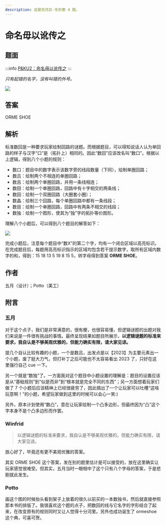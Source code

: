 ```yaml
---
description: 这是觅月区·冬的第 4 题。
---
```


# 命名毋以讹传之

## 题面

:::info
[P&KU2：命名毋以讹传之](https://pnku2.pkupuzzle.art/#/game/miyue/winter_04)
:::

_只有起错的名字，没有叫错的外号。_

![](./04-ming-ming-wu-yiechuan-zhi.assets/image_1.webp)

## 答案

ORME SHOE

## 解析

标准数回是一种要求玩家绘制回路的谜题。而根据题目，可以得知说话人认为单回路的样子与汉字“口”是（拓扑上）相同的。因此“数回”应该改名叫“数口”。根据以上逻辑，得到八个小题的规则：

- 数口：题目中的数字表示该数字旁的线段数量（下同），绘制单圈回路；
- 数吕：绘制两个不相连的单圈回路；
- 数呂：绘制两个单圈回路，并用一条线相连；
- 数田：绘制一个单圈回路，回路中有十字相交的两条线；
- 数回：绘制一个双圈回路（大圈套小圈）；
- 数晶：绘制三个回路，每个单圈回路中都有一条线段；
- 数目：绘制一个单圈回路，回路中有两条不相交的线段；
- 数独：绘制一个图形，使其为“独”字的拓扑等价图形。

理解八个小题后，可以得到八个题目的解答如下：

![](./04-ming-ming-wu-yiechuan-zhi.assets/image_2.webp)

完成小题后，注意每个题目中“数X”的第二个字，均有一个闭合区域以高亮标识。在完成题目后，每题用高亮标识指示的区域均包含若干提示数字，取所有区域内数字的和，得到：15 18 13 5 19 8 15 5，转字母得到答案 **ORME SHOE**。

## 作者

五月（设计）；Potto（美工）

## 附言

### 五月

对于这个点子，我们是非常满意的，很有梗，也很容易懂，但逻辑谜题的出题对我们来说是一件很有挑战的事情。最终呈现结果如题目所展示，**以逻辑谜题的标准来要求，我自认是不够美观优雅的，但能力确实有限，请大家见谅。**

提几个自认比较有趣的小题，一个是数吕，出发点是以【2023】为主要元素出一个小题，废了挺大力气，但打补丁之后可能也不太容易看出 2023 了，只好在这里强行自己 cue 一下。

另一个就是“数独”了。一方面我对这个题目中小题设置的理解是：题目的设置应该是从“基础规则”到“似是而非”到“根本就是完全不同的东西”；另一方面想着玩家们做了 7 个小题后应该精神上已经很疲劳了，因此搞出了一个让玩家可以吐槽“这啥玩意啊！”的小题，希望玩家做到这里的时候可以会心一笑:)

另外，原本计划使用“数凸”，意在让玩家绘制一个凸多边形，但最终因为“凸”这个字本身不是个凸多边形而作罢。

### Winfrid

> 以逻辑谜题的标准来要求，我自认是不够美观优雅的，但能力确实有限，请大家见谅。

放心好了，毕竟还有更不美观优雅的答案。

其实 ORME SHOE 这个答案，发在别的题里估计是可以接受的，放在这里确实让玩家感觉很难受。但其实，五月当时一眼相中了这个只有八个字母的答案，于是悲剧就此发生。

### Potto

画这个图的时候抬头看到架子上放着的很久以前买的一本数独书，然后就直接参照那本书的排版了。我很喜欢这个题的点子，把数回的线与它名字的字形结合了起来，在改变原有的规则同时又让人觉得十分河里。另外也成功诞生了 ormeshoe 这个典，可喜可贺。
